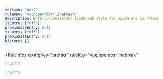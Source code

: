```yaml
---
version: "next"
ruleKey: "vue/operator-linebreak"
description: Enforce consistent linebreak style for operators in `<template>`
jsEntry: ["off"]
previousJsEntry: null
tsEntry: ["off"]
previousTsEntry: null
history: []
---
```


<RuleInfos 
  configKey="prettier" 
  ruleKey="vue/operator-linebreak" 
>

```json
["off"]
```

```json
["off"]
```

</RuleInfos>
